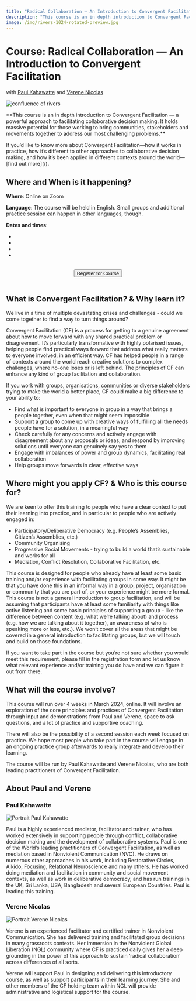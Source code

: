 ```yaml
---
title: "Radical Collaboration — An Introduction to Convergent Facilitation with Paul and Verene"
description: "This course is an in depth introduction to Convergent Facilitation - a powerful approach to facilitating collaborative decision making. It holds massive potential for those working to bring communities, stakeholders and movements together to address our most challenging problems."
image: /img/rivers-1024-rotated-preview.jpg
---
```




# Course: Radical Collaboration — An Introduction to Convergent Facilitation 

with [Paul Kahawatte](#paul-kahawatte) and [Verene Nicolas](#verene-nicolas)


![confluence of rivers](/img/rivers-1024-rotated-cropped.jpg)


<p style={{ fontSize: '17px' }}>
**This course is an in depth introduction to Convergent Facilitation — a powerful approach to facilitating collaborative decision making. It holds massive potential for those working to bring communities, stakeholders and movements together to address our most challenging problems.** 
</p>

<p style={{ fontSize: '17px' }}>
If you’d like to know more about Convergent Facilitation—how it works in practice, how it’s different to other approaches to collaborative decision making, and how it’s been applied in different contexts around the world—[find out more](/).
</p>

## Where and When is it happening?

**Where**: Online on Zoom

**Language**: The course will be held in English. Small groups and additional practice session can happen in other languages, though. 

**Dates and times**:
- <LocalTime year={2024} month={3} day={5} startHour={14} startMinute={0} endHour={17} endMinute={0}/>
- <LocalTime year={2024} month={3} day={12} startHour={14} startMinute={0} endHour={17} endMinute={0}/>
- <LocalTime year={2024} month={3} day={19} startHour={14} startMinute={0} endHour={17} endMinute={0}/>
- <LocalTime year={2024} month={3} day={26} startHour={14} startMinute={0} endHour={17} endMinute={0}/>

<center>
  <br/>
  <a href="https://forms.gle/VeVj4jNzAZmmuJ7Q8"> 
    <button className="button button--primary" type="submit">
	Register for Course
    </button>
  </a>
   <br/>
  <br/>
</center> 



## What is Convergent Facilitation? & Why learn it?

We live in a time of multiple devastating crises and challenges - could we come together to find a way to turn things around? 

Convergent Facilitation (CF) is a process for getting to a genuine agreement about how to move forward with any shared practical problem or disagreement. It’s particularly transformative with highly polarised issues, helping people find practical ways forward that address what really matters to everyone involved, in an efficient way. CF has helped people in a range of contexts around the world reach creative solutions to complex challenges, where no-one loses or is left behind. The principles of CF can enhance any kind of group facilitation and collaboration.

If you work with groups, organisations, communities or diverse stakeholders trying to make the world a better place, CF could make a big difference to your ability to:

- Find what is important to everyone in group in a way that brings a people together, even when that might seem impossible
- Support a group to come up with creative ways of fulfilling all the needs people have for a solution, in a meaningful way
- Check carefully for any concerns and actively engage with disagreement about any proposals or ideas, and respond by improving solutions until everyone can genuinely say yes to them
- Engage with imbalances of power and group dynamics, facilitating real collaboration
- Help groups move forwards in clear, effective ways


## Where might you apply CF? & Who is this course for?

We are keen to offer this training to people who have a clear context to put their learning into practice, and in particular to people who are actively engaged in:

- Participatory/Deliberative Democracy (e.g. People’s Assemblies, Citizen’s Assemblies, etc.) 
- Community Organising
- Progressive Social Movements - trying to build a world that’s sustainable and works for all
- Mediation, Conflict Resolution, Collaborative Facilitation, etc.

This course is designed for people who already have at least some basic training and/or experience with facilitating groups in some way. It might be that you have done this in an informal way in a group, project, organisation or community that you are part of, or your experience might be more formal. This course is not a general introduction to group facilitation, and will be assuming that participants have at least some familiarity with things like active listening and some basic principles of supporting a group - like the difference between content (e.g. what we’re talking about) and process (e.g. how we are talking about it together), an awareness of who is speaking more or less, etc.). We won’t cover all the areas that might be covered in a general introduction to facilitating groups, but we will touch and build on those foundations.

If you want to take part in the course but you’re not sure whether you would meet this requirement, please fill in the registration form and let us know what relevant experience and/or training you do have and we can figure it out from there.


## What will the course involve?

This course will run over 4 weeks in March 2024, online. It will involve an exploration of the core principles and practices of Convergent Facilitation through input and demonstrations from Paul and Verene, space to ask questions, and a lot of practice and supportive coaching. 

There will also be the possibility of a second session each week focused on practice. We hope most people who take part in the course will engage in an ongoing practice group afterwards to really integrate and develop their learning.


The course will be run by Paul Kahawatte and Verene Nicolas, who are both leading practitioners of Convergent Facilitation.


## About Paul and Verene

### Paul Kahawatte

<img src="/img/paul_kahawatte.jpeg" alt="Portrait Paul Kahawatte" className="round-image"/>

Paul is a highly experienced mediator, facilitator and trainer, who has worked extensively in supporting people through conflict, collaborative decision making and the development of collaborative systems. Paul is one of the World’s leading practitioners of Convergent Facilitation, as well as mediation based in Nonviolent Communication (NVC). He draws on numerous other approaches in his work, including Restorative Circles, Aikido, Focusing, Relational Neuroscience and many others. He has worked doing mediation and facilitation in community and social movement contexts, as well as work in deliberative democracy, and has run trainings in the UK, Sri Lanka, USA, Bangladesh and several European Countries. Paul is leading this training. 

### Verene Nicolas

<img src="/img/verene_nicolas.jpg" alt="Portrait Verene Nicolas" className="round-image"/>

Verene is an experienced facilitator and certified trainer in Nonviolent Communication. She has delivered training and facilitated group decisions in many grassroots contexts. Her immersion in the Nonviolent Global Liberation (NGL) community where CF is practiced daily gives her a deep grounding in the power of this approach to sustain ‘radical collaboration’ across differences of all sorts.   

Verene will support Paul in designing and delivering this introductory course, as well as support participants in their learning journey. She and other members of the CF holding team within NGL will provide administrative and logistical support for the course. 


